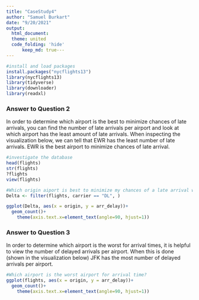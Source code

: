 ```yaml
---
title: "CaseStudy4"
author: "Samuel Burkart"
date: "9/20/2021"
output: 
  html_document:
  theme: united
  code_folding: 'hide'
      keep_md: true---
---
```


```r
#install and load packages
install.packages("nycflights13")
library(nycflights13)
library(tidyverse)
library(downloader)
library(readxl)
```

### Answer to Question 2
In order to determine which airport is the best to minimize chances of late arrivals, you can find the number of late arrivals per airport and look at which airport has the least amount of late arrivals. When inspecting the visualization below, we can tell that EWR has the least number of late arrivals. EWR is the best airport to minimize chances of late arrival.
```r
#investigate the database 
head(flights)
str(flights)
?flights
view(flights)
```

```r
#Which origin aiport is best to minimize my chances of a late arrival when I am using Delta Airlines? 
Delta <- filter(flights, carrier == "DL", )

ggplot(Delta, aes(x = origin, y = arr_delay))+
  geom_count()+
    theme(axis.text.x=element_text(angle=90, hjust=1))
```
### Answer to Question 3
In order to determine which airport is the worst for arrival times, it is helpful to view the number of delayed arrivals per airport. When this is done (shown in the visualization below) JFK has the most number of delayed arrivals per airport. 
```r
#Which airport is the worst airport for arrival time? 
ggplot(flights, aes(x = origin, y = arr_delay))+
  geom_count()+
    theme(axis.text.x=element_text(angle=90, hjust=1))
```


